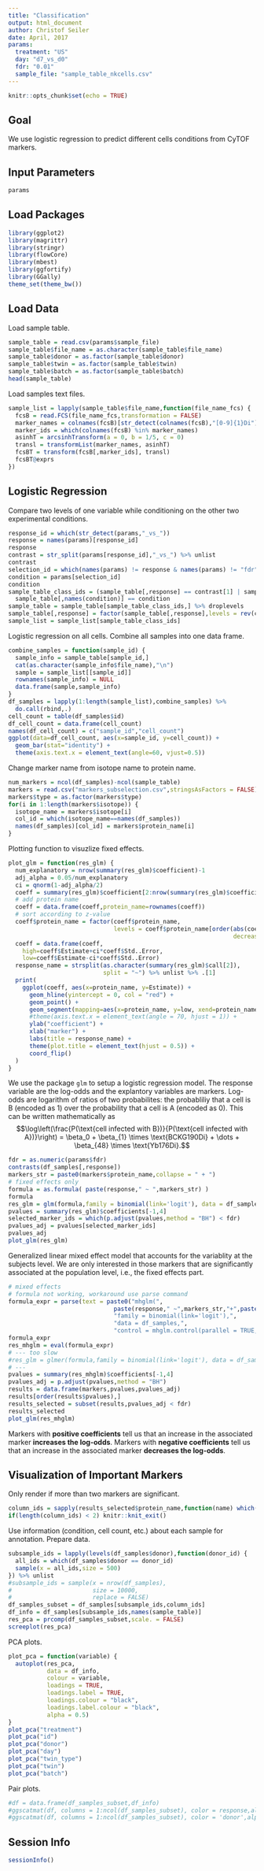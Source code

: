```yaml
---
title: "Classification"
output: html_document
author: Christof Seiler
date: April, 2017
params:
  treatment: "US"
  day: "d7_vs_d0"
  fdr: "0.01"
  sample_file: "sample_table_nkcells.csv"
---
```


```r
knitr::opts_chunk$set(echo = TRUE)
```

## Goal

We use logistic regression to predict different cells conditions from CyTOF markers.

## Input Parameters

```r
params
```

## Load Packages

```r
library(ggplot2)
library(magrittr)
library(stringr)
library(flowCore)
library(mbest)
library(ggfortify)
library(GGally)
theme_set(theme_bw())
```

## Load Data

Load sample table.

```r
sample_table = read.csv(params$sample_file)
sample_table$file_name = as.character(sample_table$file_name)
sample_table$donor = as.factor(sample_table$donor)
sample_table$twin = as.factor(sample_table$twin)
sample_table$batch = as.factor(sample_table$batch)
head(sample_table)
```

Load samples text files.

```r
sample_list = lapply(sample_table$file_name,function(file_name_fcs) {
  fcsB = read.FCS(file_name_fcs,transformation = FALSE)
  marker_names = colnames(fcsB)[str_detect(colnames(fcsB),"[0-9]{1}Di")]
  marker_ids = which(colnames(fcsB) %in% marker_names)
  asinhT = arcsinhTransform(a = 0, b = 1/5, c = 0)
  transl = transformList(marker_names, asinhT)
  fcsBT = transform(fcsB[,marker_ids], transl)
  fcsBT@exprs
})
```

## Logistic Regression

Compare two levels of one variable while conditioning on the other two experimental conditions.

```r
response_id = which(str_detect(params,"_vs_"))
response = names(params)[response_id]
response
contrast = str_split(params[response_id],"_vs_") %>% unlist
contrast
selection_id = which(names(params) != response & names(params) != "fdr" & names(params) != "sample_file")
condition = params[selection_id]
condition
sample_table_class_ids = (sample_table[,response] == contrast[1] | sample_table[,response] == contrast[2]) &
  sample_table[,names(condition)] == condition
sample_table = sample_table[sample_table_class_ids,] %>% droplevels
sample_table[,response] = factor(sample_table[,response],levels = rev(contrast))
sample_list = sample_list[sample_table_class_ids]
```

Logistic regression on all cells. Combine all samples into one data frame.

```r
combine_samples = function(sample_id) {
  sample_info = sample_table[sample_id,]
  cat(as.character(sample_info$file_name),"\n")
  sample = sample_list[[sample_id]]
  rownames(sample_info) = NULL
  data.frame(sample,sample_info)
}
df_samples = lapply(1:length(sample_list),combine_samples) %>%
  do.call(rbind,.)
cell_count = table(df_samples$id)
df_cell_count = data.frame(cell_count)
names(df_cell_count) = c("sample_id","cell_count")
ggplot(data=df_cell_count, aes(x=sample_id, y=cell_count)) +
  geom_bar(stat="identity") +
  theme(axis.text.x = element_text(angle=60, vjust=0.5))
```

Change marker name from isotope name to protein name.

```r
num_markers = ncol(df_samples)-ncol(sample_table)
markers = read.csv("markers_subselection.csv",stringsAsFactors = FALSE)
markers$type = as.factor(markers$type)
for(i in 1:length(markers$isotope)) {
  isotope_name = markers$isotope[i]
  col_id = which(isotope_name==names(df_samples))
  names(df_samples)[col_id] = markers$protein_name[i]
}
```

Plotting function to visuzlize fixed effects.

```r
plot_glm = function(res_glm) {
  num_explanatory = nrow(summary(res_glm)$coefficient)-1
  adj_alpha = 0.05/num_explanatory
  ci = qnorm(1-adj_alpha/2)
  coeff = summary(res_glm)$coefficient[2:nrow(summary(res_glm)$coefficient),]
  # add protein name
  coeff = data.frame(coeff,protein_name=rownames(coeff))
  # sort according to z-value
  coeff$protein_name = factor(coeff$protein_name, 
                              levels = coeff$protein_name[order(abs(coeff$z.value),
                                                                decreasing = FALSE)])
  coeff = data.frame(coeff,
    high=coeff$Estimate+ci*coeff$Std..Error,
    low=coeff$Estimate-ci*coeff$Std..Error)
  response_name = strsplit(as.character(summary(res_glm)$call[2]),
                           split = "~") %>% unlist %>% .[1]
  print(
    ggplot(coeff, aes(x=protein_name, y=Estimate)) + 
      geom_hline(yintercept = 0, col = "red") + 
      geom_point() + 
      geom_segment(mapping=aes(x=protein_name, y=low, xend=protein_name, yend=high)) + 
      #theme(axis.text.x = element_text(angle = 70, hjust = 1)) +
      ylab("coefficient") + 
      xlab("marker") + 
      labs(title = response_name) +
      theme(plot.title = element_text(hjust = 0.5)) +
      coord_flip()
  )
}
```

We use the package ``glm`` to setup a logistic regression model. The response variable are the log-odds and the explantory variables are markers. Log-odds are logarithm of ratios of two probabilites: the probabliliy that a cell is B (encoded as 1) over the probability that a cell is A (encoded as 0). This can be written mathematically as
$$\log\left(\frac{P(\text{cell infected with B})}{P(\text{cell infected with A})}\right) = \beta_0 + \beta_{1} \times \text{BCKG190Di} + \dots + \beta_{48} \times \text{Yb176Di}.$$

```r
fdr = as.numeric(params$fdr)
contrasts(df_samples[,response])
markers_str = paste0(markers$protein_name,collapse = " + ")
# fixed effects only
formula = as.formula( paste(response," ~ ",markers_str) )
formula
res_glm = glm(formula,family = binomial(link='logit'), data = df_samples)
pvalues = summary(res_glm)$coefficients[-1,4]
selected_marker_ids = which(p.adjust(pvalues,method = "BH") < fdr)
pvalues_adj = pvalues[selected_marker_ids]
pvalues_adj
plot_glm(res_glm)
```

Generalized linear mixed effect model that accounts for the variablity at the subjects level. We are only interested in those markers that are significantly associated at the population level, i.e., the fixed effects part.

```r
# mixed effects
# formula not working, workaround use parse command
formula_expr = parse(text = paste0("mhglm(",
                              paste(response," ~",markers_str,"+",paste0("(",markers_str," | donor),")),
                              "family = binomial(link='logit'),",
                              "data = df_samples,",
                              "control = mhglm.control(parallel = TRUE,fit.method = 'firthglm.fit'))"))
formula_expr
res_mhglm = eval(formula_expr)
# --- too slow
#res_glm = glmer(formula,family = binomial(link='logit'), data = df_samples)
# ---
pvalues = summary(res_mhglm)$coefficients[-1,4]
pvalues_adj = p.adjust(pvalues,method = "BH")
results = data.frame(markers,pvalues,pvalues_adj)
results[order(results$pvalues),]
results_selected = subset(results,pvalues_adj < fdr)
results_selected
plot_glm(res_mhglm)
```

Markers with **positive coefficients** tell us that an increase in the associated marker **increases the log-odds**. Markers with **negative coefficients** tell us that an increase in the associated marker **decreases the log-odds**.

## Visualization of Important Markers

Only render if more than two markers are significant.

```r
column_ids = sapply(results_selected$protein_name,function(name) which(name == names(df_samples)))
if(length(column_ids) < 2) knitr::knit_exit()
```

Use information (condition, cell count, etc.) about each sample for annotation. Prepare data.

```r
subsample_ids = lapply(levels(df_samples$donor),function(donor_id) {
  all_ids = which(df_samples$donor == donor_id)
  sample(x = all_ids,size = 500)
}) %>% unlist
#subsample_ids = sample(x = nrow(df_samples),
#                       size = 10000,
#                       replace = FALSE)
df_samples_subset = df_samples[subsample_ids,column_ids]
df_info = df_samples[subsample_ids,names(sample_table)]
res_pca = prcomp(df_samples_subset,scale. = FALSE)
screeplot(res_pca)
```

PCA plots.

```r
plot_pca = function(variable) {
  autoplot(res_pca, 
           data = df_info,
           colour = variable,
           loadings = TRUE,
           loadings.label = TRUE,
           loadings.colour = "black",
           loadings.label.colour = "black",
           alpha = 0.5)
}
plot_pca("treatment")
plot_pca("id")
plot_pca("donor")
plot_pca("day")
plot_pca("twin_type")
plot_pca("twin")
plot_pca("batch")
```

Pair plots.

```r
#df = data.frame(df_samples_subset,df_info)
#ggscatmat(df, columns = 1:ncol(df_samples_subset), color = response,alpha = 0.5)
#ggscatmat(df, columns = 1:ncol(df_samples_subset), color = 'donor',alpha = 0.5)
```

## Session Info

```r
sessionInfo()
```

